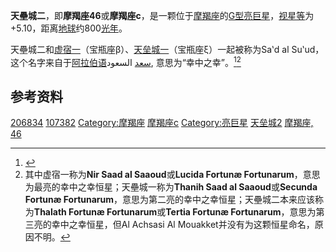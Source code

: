 {{Starbox short |
| name=天壘城二（摩羯座46）<br> 46 Capricorni
| epoch=[[J2000.0|J2000.0]]
| constell=[[摩羯座|摩羯座]]
| 星官=[[虚宿|虚宿]] [[天垒城|天垒城]]
| ra=21<sup>h</sup>45<sup>m</sup>00.3<sup>s</sup>
| dec=−9°04′57″
| spectral=G8II-III
| appmag_v=+5.10
| dist_ly=800 ± 170
| dist_pc=245 ± 53
| names=c Capricorni, [[Harvard_Revised_catalogue|HR]] 8311, [[Henry_Draper_Catalogue|HD]] 206834, [[Bonner_Durchmusterung|BD]]−09°5829, [[Hipparcos_catalogue|HIP]] 107382, [[Smithsonian_Astrophysical_Observatory_catalogue|SAO]] 145637, GC 30448
}}

'''天壘城二'''，即'''摩羯座46'''或'''摩羯座c'''，是一颗位于[[摩羯座|摩羯座]]的[[恒星光谱|G型]][[亮巨星|亮巨星]]，[[视星等|视星等]]为+5.10，距离[[地球|地球]]约800[[光年|光年]]。

天壘城二和[[虚宿一|虚宿一]]（宝瓶座β）、[[天垒城一|天垒城一]]（宝瓶座ξ）一起被称为Saʽd al Suʽud，这个名字来自于[[阿拉伯语|阿拉伯语]]سعد السعود, 意思为“幸中之幸”。<ref>{{cite book
 | last=Allen | first=R. H. | year=1963
 | authorlink=Richard Hinckley Allen
 | title=Star Names: Their Lore and Meaning
 | url=http://penelope.uchicago.edu/Thayer/E/Gazetteer/Topics/astronomy/_Texts/secondary/ALLSTA/Aquarius*.html
 | accessdate=2010-12-12 | edition=Reprint
 | publisher=Dover Publications Inc
 | location=New York | isbn=0486210790 | page=52 }}</ref><ref>其中虚宿一称为'''Nir Saad al Saaoud'''或'''Lucida Fortunæ Fortunarum'''，意思为最亮的幸中之幸恒星；天壘城一称为'''Thanih Saad al Saaoud'''或'''Secunda Fortunæ Fortunarum'''，意思为第二亮的幸中之幸恒星；天壘城二本来应该称为'''Thalath Fortunæ Fortunarum'''或'''Tertia Fortunæ Fortunarum'''，意思为第三亮的幸中之幸恒星，但Al Achsasi Al Mouakket并没有为这颗恒星命名，原因不明。</ref>

==参考资料==
{{reflist}}

{{摩羯座恒星}}
{{星官|天垒城|13|2}}

[[Category:HD和HDE天體|206834]]
[[Category:HIP天體|107382]]
[[Category:摩羯座|Category:摩羯座]]
[[Category:拜耳天體|摩羯座c]]
[[Category:亮巨星|Category:亮巨星]]
[[Category:天垒城_(星官)|天垒城2]]
[[Category:佛氏天體|摩羯座, 46]]